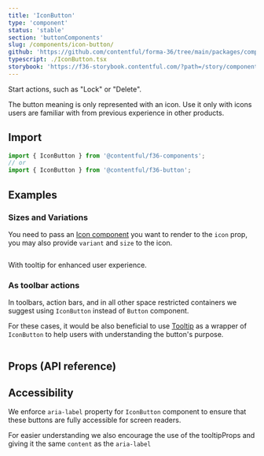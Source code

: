 ```yaml
---
title: 'IconButton'
type: 'component'
status: 'stable'
section: 'buttonComponents'
slug: /components/icon-button/
github: 'https://github.com/contentful/forma-36/tree/main/packages/components/button/src/IconButton'
typescript: ./IconButton.tsx
storybook: 'https://f36-storybook.contentful.com/?path=/story/components-button-iconbutton--basic'
---
```


Start actions, such as "Lock" or "Delete".

The button meaning is only represented with an icon. Use it only with icons users are familiar with from previous experience in other products.

## Import

```js static=true
import { IconButton } from '@contentful/f36-components';
// or
import { IconButton } from '@contentful/f36-button';
```

## Examples

### Sizes and Variations

You need to pass an [Icon component](../components/icon) you want to render to the `icon` prop, you may also provide `variant` and `size` to the icon.

```jsx file=../../examples/IconButtonExample.tsx

```

With tooltip for enhanced user experience.

### As toolbar actions

In toolbars, action bars, and in all other space restricted containers we suggest using `IconButton` instead of `Button` component.

For these cases, it would be also beneficial to use [Tooltip](../components/tooltip) as a wrapper of `IconButton` to help users with understanding the button's purpose.

```jsx file=../../examples/IconButtonToolbarExample.tsx

```

## Props (API reference)

<PropsTable of="IconButton" />

## Accessibility

We enforce `aria-label` property for `IconButton` component to ensure that these buttons are fully accessible for screen readers.

For easier understanding we also encourage the use of the tooltipProps and giving it the same `content` as the `aria-label`
